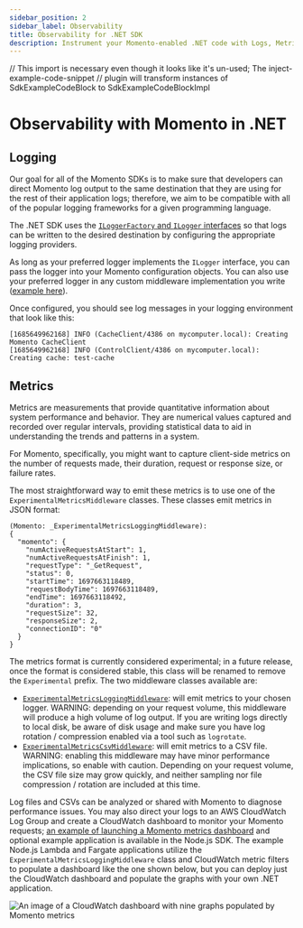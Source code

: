 ```yaml
---
sidebar_position: 2
sidebar_label: Observability
title: Observability for .NET SDK
description: Instrument your Momento-enabled .NET code with Logs, Metrics, and Traces
---
```


// This import is necessary even though it looks like it's un-used; The inject-example-code-snippet
// plugin will transform instances of SdkExampleCodeBlock to SdkExampleCodeBlockImpl

# Observability with Momento in .NET

## Logging

Our goal for all of the Momento SDKs is to make sure that developers can direct Momento log output to the same destination that they are using for the rest of their application logs; therefore, we aim to be compatible with all of the popular logging frameworks for a given programming language.

The .NET SDK uses the [`ILoggerFactory` and `ILogger` interfaces](https://learn.microsoft.com/en-us/dotnet/core/extensions/logging?tabs=command-line) so that logs can be written to the desired destination by configuring the appropriate logging providers.

As long as your preferred logger implements the `ILogger` interface, you can pass the logger into your Momento configuration objects. You can also use your preferred logger in any custom middleware implementation you write ([example here](https://github.com/momentohq/client-sdk-dotnet/blob/main/src/Momento.Sdk/Config/Middleware/LoggingMiddleware.cs)).

Once configured, you should see log messages in your logging environment that look like this:
```
[1685649962168] INFO (CacheClient/4386 on mycomputer.local): Creating Momento CacheClient
[1685649962168] INFO (ControlClient/4386 on mycomputer.local): Creating cache: test-cache
```

## Metrics
Metrics are measurements that provide quantitative information about system performance and behavior. They are numerical values captured and recorded over regular intervals, providing statistical data to aid in understanding the trends and patterns in a system.

For Momento, specifically, you might want to capture client-side metrics on the number of requests made, their duration, request or response size, or failure rates.

The most straightforward way to emit these metrics is to use one of the `ExperimentalMetricsMiddleware` classes. These classes emit metrics in JSON format:

```
(Momento: _ExperimentalMetricsLoggingMiddleware):
{
  "momento": {
    "numActiveRequestsAtStart": 1,
    "numActiveRequestsAtFinish": 1,
    "requestType": "_GetRequest",
    "status": 0,
    "startTime": 1697663118489,
    "requestBodyTime": 1697663118489,
    "endTime": 1697663118492,
    "duration": 3,
    "requestSize": 32,
    "responseSize": 2,
    "connectionID": "0"
  }
}
```

The metrics format is currently considered experimental; in a future release, once the format is considered stable, this class will be renamed to remove the `Experimental` prefix. The two middleware classes available are:

- [`ExperimentalMetricsLoggingMiddleware`](https://github.com/momentohq/client-sdk-dotnet/blob/main/src/Momento.Sdk/Config/Middleware/ExperimentalMetricsLoggingMiddleware.cs): will emit metrics to your chosen logger. WARNING: depending on your request volume, this middleware will produce a high volume of log output. If you are writing logs directly to local disk, be aware of disk usage and make sure you have log rotation / compression enabled via a tool such as `logrotate`.
- [`ExperimentalMetricsCsvMiddleware`](https://github.com/momentohq/client-sdk-dotnet/blob/main/src/Momento.Sdk/Config/Middleware/ExperimentalMetricsCsvMiddleware.cs): will emit metrics to a CSV file. WARNING: enabling this middleware may have minor performance implications, so enable with caution. Depending on your request volume, the CSV file size may grow quickly, and neither sampling nor file compression / rotation are included at this time.

Log files and CSVs can be analyzed or shared with Momento to diagnose performance issues. You may also direct your logs to an AWS CloudWatch Log Group and create a CloudWatch dashboard to monitor your Momento requests; [an example of launching a Momento metrics dashboard](https://github.com/momentohq/client-sdk-javascript/tree/main/examples/nodejs/lambda-examples/cloudwatch-metrics) and optional example application is available in the Node.js SDK. The example Node.js Lambda and Fargate applications utilize the `ExperimentalMetricsLoggingMiddleware` class and CloudWatch metric filters to populate a dashboard like the one shown below, but you can deploy just the CloudWatch dashboard and populate the graphs with your own .NET application.

![An image of a CloudWatch dashboard with nine graphs populated by Momento metrics](@site/static/img/cloudwatch-dashboard.png)





